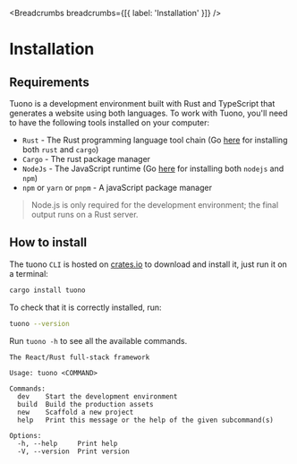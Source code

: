 
<MetaTags
  title="Tuono - Installation"
  canonical="https://tuono.dev/documentation/getting-started/installation"
  description="Tuono is a development environment built with Rust and TypeScript that generates a website using both languages"
/>


<Breadcrumbs breadcrumbs={[{ label: 'Installation' }]} />

# Installation

## Requirements

Tuono is a development environment built with Rust and TypeScript that generates a website using both languages.
To work with Tuono, you'll need to have the following tools installed on your computer:

- `Rust` - The Rust programming language tool chain (Go [here](https://rustup.rs/) for installing both `rust` and `cargo`)
- `Cargo` - The rust package manager
- `NodeJs` - The JavaScript runtime (Go [here](https://nodejs.org/en/download/package-manager) for installing both `nodejs` and `npm`)
- `npm` or `yarn` or `pnpm` - A javaScript package manager

> Node.js is only required for the development environment; the final output runs on a Rust server.

## How to install

The tuono `CLI` is hosted on [crates.io](https://crates.io/crates/tuono) to download and install it, just run it on a terminal:

```sh
cargo install tuono
```

To check that it is correctly installed, run:

```sh
tuono --version
```

Run `tuono -h` to see all the available commands.

```text
The React/Rust full-stack framework

Usage: tuono <COMMAND>

Commands:
  dev    Start the development environment
  build  Build the production assets
  new    Scaffold a new project
  help   Print this message or the help of the given subcommand(s)

Options:
  -h, --help     Print help
  -V, --version  Print version
```
